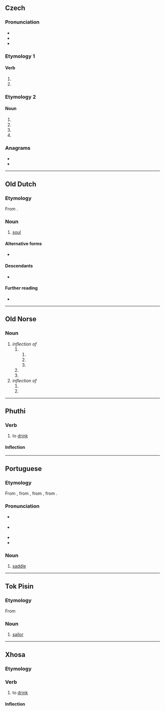 {{also|Sela|sèlā}}
==Czech==

===Pronunciation===
* {{cs-IPA}}
* {{rhymes|ɛla|lang=cs}}
* {{hyphenation|se|la|lang=cs}}

===Etymology 1===

====Verb====
{{head|cs|verb form}}

# {{inflection of|sít||f|s|[[past participle]]|lang=cs}}
# {{inflection of|sít||n|p|[[past participle]]|lang=cs}}

===Etymology 2===

====Noun====
{{head|cs|noun form}}

# {{inflection of|selo||gen|s|lang=cs}}
# {{inflection of|selo||nom|p|lang=cs}}
# {{inflection of|selo||acc|p|lang=cs}}
# {{inflection of|selo||voc|p|lang=cs}}

===Anagrams===
* {{l|cs|Elsa}}
* {{l|cs|lesa}}

----

==Old Dutch==

===Etymology===
From {{inh|odt|gem-pro|*saiwalō}}.

===Noun===
{{odt-noun|head=sēla|f}}

# [[soul]]
#: {{quote|odt|Irlosin sol an frithe '''sela''' mina fan then thia ginacont mi, wanda under managon he was mit mi.|He shall deliver in peace my '''soul''' from those who attack me, for amongst many he was with me.}}

====Alternative forms====
* {{l|odt|siela}}

====Descendants====
* {{desctree|dum|siele}}

====Further reading====
* {{R:ONW|3958|siela}}

----

==Old Norse==

===Noun===
{{head|non|noun form}}

# ''inflection of'' {{m|non|seli|g=m||harness}}
## {{inflection of|seli||lang=non|obl|s|indef}}
### {{inflection of|seli||lang=non|acc|s|indef}}
### {{inflection of|seli||lang=non|dat|s|indef}}
### {{inflection of|seli||lang=non|gen|s|indef}}
## {{inflection of|seli||lang=non|acc|p|indef}}
## {{inflection of|seli||lang=non|gen|p|indef}}
# ''inflection of'' {{m|non|selr|g=m||seal}}
## {{inflection of|selr||lang=non|acc|p|indef}}
## {{inflection of|selr||lang=non|gen|p|indef}}

----

==Phuthi==

===Verb===
{{bnt-phu-verb|séla}}

# to [[drink]]

====Inflection====
{{rfinfl|bnt-phu|verb}}

----

==Portuguese==

===Etymology===
From {{inh|pt|roa-opt|sela}}, from {{inh|pt|la|sella}}, from {{inh|pt|itc-pro|*sedlā}}, from {{der|pt|ine-pro|*sed-}}.

===Pronunciation===
* {{a|Brazil}} {{IPA|/ˈsɛ.la/|lang=pt}}
* {{a|PT}} {{IPA|/ˈsɛ.lɐ/|lang=pt}}
* {{homophones|lang=pt|cela}}
* {{hyphenation|se|la|lang=pt}}

===Noun===
{{pt-noun|f}}

# [[saddle]]

----

==Tok Pisin==

===Etymology===
From {{etyl|en|tpi}} {{m|en|sailor}}

===Noun===
{{head|tpi|noun}}

# [[sailor]]

----

==Xhosa==

===Etymology===
{{rfe|xh}}

===Verb===
{{xh-verb|séla}}

# {{lb|xh|transitive}} to [[drink]]

====Inflection====
{{rfinfl|xh|verb}}